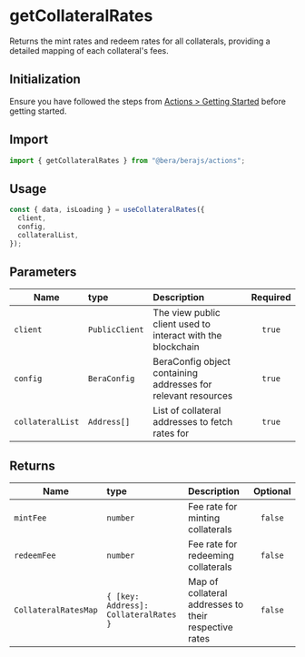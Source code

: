# getCollateralRates

Returns the mint rates and redeem rates for all collaterals, providing a detailed mapping of each collateral's fees.

## Initialization

Ensure you have followed the steps from [Actions > Getting Started](/actions/getting-started) before getting started.

## Import

```ts
import { getCollateralRates } from "@bera/berajs/actions";
```

## Usage

```ts
const { data, isLoading } = useCollateralRates({
  client,
  config,
  collateralList,
});
```

## Parameters

| Name            | type           | Description                                                  | Required |
| --------------- | :------------- | :----------------------------------------------------------- | :------: |
| `client`        | `PublicClient` | The view public client used to interact with the blockchain  |  `true`  |
| `config`        | `BeraConfig`   | BeraConfig object containing addresses for relevant resources|  `true`  |
| `collateralList`| `Address[]`    | List of collateral addresses to fetch rates for              |  `true`  |

## Returns

| Name                   | type                                                              | Description                                                                     | Optional |
| ---------------------- | :---------------------------------------------------------------- | :------------------------------------------------------------------------------ | :------: |
| `mintFee`              | `number`                                                          | Fee rate for minting collaterals                                                | `false`  |
| `redeemFee`            | `number`                                                          | Fee rate for redeeming collaterals                                              | `false`  |
| `CollateralRatesMap`   | `{ [key: Address]: CollateralRates }`                             | Map of collateral addresses to their respective rates                           | `false`  |
